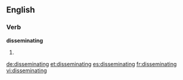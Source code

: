 ==English==

===Verb===
'''disseminating'''

# {{present participle of|disseminate}}

[[de:disseminating]]
[[et:disseminating]]
[[es:disseminating]]
[[fr:disseminating]]
[[vi:disseminating]]